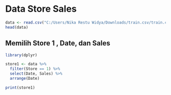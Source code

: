 # Data Store Sales

```r
data <- read.csv("C:/Users/Nika Restu Widya/Downloads/train.csv/train.csv")
head(data)
```

## Memilih Store 1 , Date, dan Sales
```r
library(dplyr)

store1 <- data %>%
  filter(Store == 1) %>%
  select(Date, Sales) %>%
  arrange(Date)

print(store1)
```

